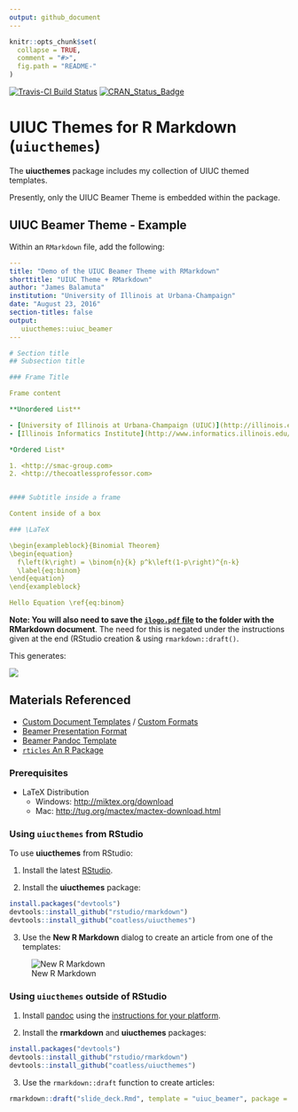 ```yaml
---
output: github_document
---
```


```r
knitr::opts_chunk$set(
  collapse = TRUE,
  comment = "#>",
  fig.path = "README-"
)
```

[![Travis-CI Build Status](https://travis-ci.org/coatless/uiucthemes.svg?branch=master)](https://travis-ci.org/coatless/uiucthemes)
[![CRAN_Status_Badge](http://www.r-pkg.org/badges/version/uiucthemes)](https://cran.r-project.org/package=uiucthemes)

# UIUC Themes for R Markdown (`uiucthemes`)

The **uiucthemes** package includes my collection of UIUC themed templates.

Presently, only the UIUC Beamer Theme is embedded within the package.

## UIUC Beamer Theme - Example

Within an `RMarkdown` file, add the following:

```yaml
---
title: "Demo of the UIUC Beamer Theme with RMarkdown"
shorttitle: "UIUC Theme + RMarkdown"
author: "James Balamuta"
institution: "University of Illinois at Urbana-Champaign"
date: "August 23, 2016"
section-titles: false
output: 
   uiucthemes::uiuc_beamer
---

# Section title     
## Subsection title 

### Frame Title

Frame content 

**Unordered List**

- [University of Illinois at Urbana-Champaign (UIUC)](http://illinois.edu)
- [Illinois Informatics Institute](http://www.informatics.illinois.edu/)

*Ordered List*

1. <http://smac-group.com>
2. <http://thecoatlessprofessor.com>


#### Subtitle inside a frame

Content inside of a box 

### \LaTeX

\begin{exampleblock}{Binomial Theorem}
\begin{equation} 
  f\left(k\right) = \binom{n}{k} p^k\left(1-p\right)^{n-k}
  \label{eq:binom}
\end{equation} 
\end{exampleblock}

Hello Equation \ref{eq:binom}
```

**Note: You will also need to save the [`ilogo.pdf` file](https://github.com/coatless/uiucthemes/blob/master/inst/rmarkdown/templates/uiuc_beamer/skeleton/ilogo.pdf) to the folder with the RMarkdown document**. The need for this is negated under the instructions given at the end (RStudio creation & using `rmarkdown::draft()`.

This generates:

![](uiuc_beamer_slide_example.png)


## Materials Referenced

- [Custom Document Templates](http://rmarkdown.rstudio.com/developer_document_templates.html) / [Custom Formats](http://rmarkdown.rstudio.com/developer_custom_formats.html)
- [Beamer Presentation Format](http://rmarkdown.rstudio.com/beamer_presentation_format.html)
- [Beamer Pandoc Template](https://github.com/jgm/pandoc-templates/blob/master/default.beamer)
- [`rticles` An R Package](https://github.com/rstudio/rticles)

### Prerequisites

- LaTeX Distribution
   - Windows: <http://miktex.org/download>
   - Mac: <http://tug.org/mactex/mactex-download.html>
   
### Using `uiucthemes` from RStudio

To use **uiucthemes** from RStudio:

1) Install the latest [RStudio](http://www.rstudio.com/products/rstudio/download/).

2) Install the **uiucthemes** package: 

```r
install.packages("devtools")
devtools::install_github("rstudio/rmarkdown")
devtools::install_github("coatless/uiucthemes")
```

3) Use the **New R Markdown** dialog to create an article from one of the templates:

![New R Markdown](uiucthemes.png)
    
    
### Using `uiucthemes` outside of RStudio

1) Install [pandoc](http://johnmacfarlane.net/pandoc/) using the [instructions for your platform](https://github.com/rstudio/rmarkdown/blob/master/PANDOC.md).

2) Install the **rmarkdown** and **uiucthemes** packages:

```r
install.packages("devtools")
devtools::install_github("rstudio/rmarkdown")
devtools::install_github("coatless/uiucthemes")
```
    
3) Use the `rmarkdown::draft` function to create articles:

```r
rmarkdown::draft("slide_deck.Rmd", template = "uiuc_beamer", package = "uiucthemes")
```
